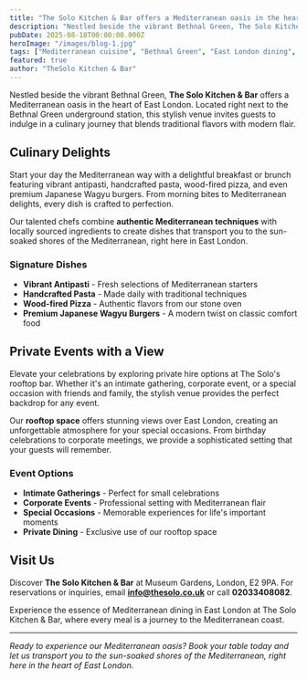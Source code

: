 ```yaml
---
title: "The Solo Kitchen & Bar offers a Mediterranean oasis in the heart of East London"
description: "Nestled beside the vibrant Bethnal Green, The Solo Kitchen & Bar offers a Mediterranean oasis in the heart of East London, blending traditional flavors with modern flair."
pubDate: 2025-08-18T00:00:00.000Z
heroImage: "/images/blog-1.jpg"
tags: ["Mediterranean cuisine", "Bethnal Green", "East London dining", "restaurant"]
featured: true
author: "TheSolo Kitchen & Bar"
---
```


Nestled beside the vibrant Bethnal Green, **The Solo Kitchen & Bar** offers a Mediterranean oasis in the heart of East London. Located right next to the Bethnal Green underground station, this stylish venue invites guests to indulge in a culinary journey that blends traditional flavors with modern flair.

## Culinary Delights

Start your day the Mediterranean way with a delightful breakfast or brunch featuring vibrant antipasti, handcrafted pasta, wood-fired pizza, and even premium Japanese Wagyu burgers. From morning bites to Mediterranean delights, every dish is crafted to perfection.

Our talented chefs combine **authentic Mediterranean techniques** with locally sourced ingredients to create dishes that transport you to the sun-soaked shores of the Mediterranean, right here in East London.

### Signature Dishes

- **Vibrant Antipasti** - Fresh selections of Mediterranean starters
- **Handcrafted Pasta** - Made daily with traditional techniques
- **Wood-fired Pizza** - Authentic flavors from our stone oven
- **Premium Japanese Wagyu Burgers** - A modern twist on classic comfort food

## Private Events with a View

Elevate your celebrations by exploring private hire options at The Solo's rooftop bar. Whether it's an intimate gathering, corporate event, or a special occasion with friends and family, the stylish venue provides the perfect backdrop for any event.

Our **rooftop space** offers stunning views over East London, creating an unforgettable atmosphere for your special occasions. From birthday celebrations to corporate meetings, we provide a sophisticated setting that your guests will remember.

### Event Options

- **Intimate Gatherings** - Perfect for small celebrations
- **Corporate Events** - Professional setting with Mediterranean flair
- **Special Occasions** - Memorable experiences for life's important moments
- **Private Dining** - Exclusive use of our rooftop space

## Visit Us

Discover **The Solo Kitchen & Bar** at Museum Gardens, London, E2 9PA. For reservations or inquiries, email **info@thesolo.co.uk** or call **02033408082**.

Experience the essence of Mediterranean dining in East London at The Solo Kitchen & Bar, where every meal is a journey to the Mediterranean coast.

---

*Ready to experience our Mediterranean oasis? Book your table today and let us transport you to the sun-soaked shores of the Mediterranean, right here in the heart of East London.*
